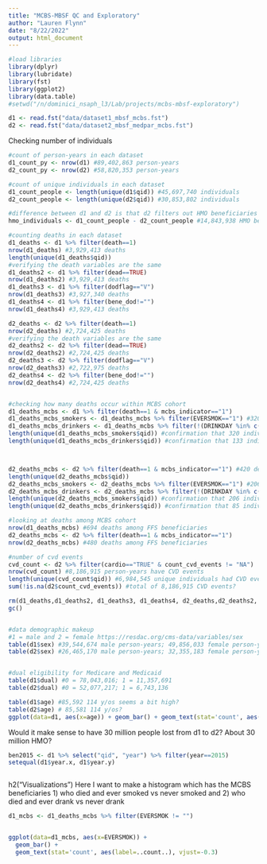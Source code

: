 ```yaml
---
title: "MCBS-MBSF QC and Exploratory"
author: "Lauren Flynn"
date: "8/22/2022"
output: html_document
---
```


```r
#load libraries
library(dplyr)
library(lubridate)
library(fst)
library(ggplot2)
library(data.table)
#setwd("/n/dominici_nsaph_l3/Lab/projects/mcbs-mbsf-exploratory")

d1 <- read.fst("data/dataset1_mbsf_mcbs.fst")
d2 <- read.fst("data/dataset2_mbsf_medpar_mcbs.fst")
```


Checking number of individuals
```r
#count of person-years in each dataset
d1_count_py <- nrow(d1) #89,402,863 person-years
d2_count_py <- nrow(d2) #58,820,353 person-years

#count of unique individuals in each dataset
d1_count_people <- length(unique(d1$qid)) #45,697,740 individuals
d2_count_people <- length(unique(d2$qid)) #30,853,802 individuals

#difference between d1 and d2 is that d2 filters out HMO beneficiaries
hmo_individuals <- d1_count_people - d2_count_people #14,843,938 HMO beneficiaries

#counting deaths in each dataset
d1_deaths <- d1 %>% filter(death==1)
nrow(d1_deaths) #3,929,413 deaths
length(unique(d1_deaths$qid))
#verifying the death variables are the same
d1_deaths2 <- d1 %>% filter(dead==TRUE)
nrow(d1_deaths2) #3,929,413 deaths
d1_deaths3 <- d1 %>% filter(dodflag=="V")
nrow(d1_deaths3) #3,927,340 deaths
d1_deaths4 <- d1 %>% filter(bene_dod!="")
nrow(d1_deaths4) #3,929,413 deaths

d2_deaths <- d2 %>% filter(death==1)
nrow(d2_deaths) #2,724,425 deaths
#verifying the death variables are the same
d2_deaths2 <- d2 %>% filter(dead==TRUE)
nrow(d2_deaths2) #2,724,425 deaths
d2_deaths3 <- d2 %>% filter(dodflag=="V")
nrow(d2_deaths3) #2,722,975 deaths
d2_deaths4 <- d2 %>% filter(bene_dod!="")
nrow(d2_deaths4) #2,724,425 deaths


#checking how many deaths occur within MCBS cohort
d1_deaths_mcbs <- d1 %>% filter(death==1 & mcbs_indicator=="1")
d1_deaths_mcbs_smokers <- d1_deaths_mcbs %>% filter(EVERSMOK=="1") #320 deaths
d1_deaths_mcbs_drinkers <- d1_deaths_mcbs %>% filter(!(DRINKDAY %in% c("D","R","",".","NA","0"))) #133 deaths d1
length(unique(d1_deaths_mcbs_smokers$qid)) #confirmation that 320 individuals are unique
length(unique(d1_deaths_mcbs_drinkers$qid)) #confirmation that 133 individuals are unique



d2_deaths_mcbs <- d2 %>% filter(death==1 & mcbs_indicator=="1") #420 deaths
length(unique(d2_deaths_mcbs$qid))
d2_deaths_mcbs_smokers <- d2_deaths_mcbs %>% filter(EVERSMOK=="1") #206 deaths
d2_deaths_mcbs_drinkers <- d2_deaths_mcbs %>% filter(!(DRINKDAY %in% c("D","R","",".","NA","0"))) #85 deaths
length(unique(d2_deaths_mcbs_smokers$qid)) #confirmation that 206 individuals are unique
length(unique(d2_deaths_mcbs_drinkers$qid)) #confirmation that 85 individuals are unique

#looking at deaths among MCBS cohort
nrow(d1_deaths_mcbs) #694 deaths among FFS beneficiaries
d2_deaths_mcbs <- d2 %>% filter(death==1 & mcbs_indicator=="1")
nrow(d2_deaths_mcbs) #480 deaths among FFS beneficiaries

#number of cvd events
cvd_count <- d2 %>% filter(cardio=="TRUE" & count_cvd_events != "NA")
nrow(cvd_count) #8,186,915 person-years have CVD events
length(unique(cvd_count$qid)) #6,984,545 unique individuals had CVD events over the time period
sum(!is.na(d2$count_cvd_events)) #total of 8,186,915 CVD events?

rm(d1_deaths,d1_deaths2, d1_deaths3, d1_deaths4, d2_deaths,d2_deaths2, d2_deaths3, d2_deaths4)
gc()


#data demographic makeup
#1 = male and 2 = female https://resdac.org/cms-data/variables/sex
table(d1$sex) #39,544,674 male person-years; 49,856,033 female person-years
table(d2$sex) #26,465,170 male person-years; 32,355,183 female person-years


#dual eligibility for Medicare and Medicaid
table(d1$dual) #0 = 78,043,016; 1 = 11,357,691
table(d2$dual) #0 = 52,077,217; 1 = 6,743,136

table(d1$age) #85,592 114 y/os seems a bit high?
table(d2$age) # 85,581 114 y/os?
ggplot(data=d1, aes(x=age)) + geom_bar() + geom_text(stat='count', aes(label=..count..), vjust=-0.3)
```
Would it make sense to have 30 million people lost from d1 to d2? About 30 million HMO?

```r
ben2015 <- d1 %>% select("qid", "year") %>% filter(year==2015)
setequal(d1$year.x, d1$year.y)
```

```r

```




h2("Visualizations")
Here I want to make a histogram which has the MCBS beneficiaries 1) who died and ever smoked vs never smoked and 2) who died and ever drank vs never drank
```r
d1_mcbs <- d1_deaths_mcbs %>% filter(EVERSMOK != "")


ggplot(data=d1_mcbs, aes(x=EVERSMOK)) + 
  geom_bar() + 
  geom_text(stat='count', aes(label=..count..), vjust=-0.3) 



```

